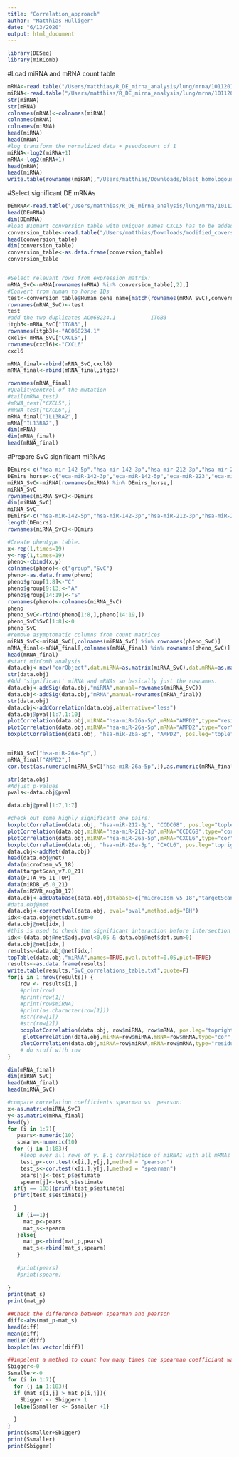 ```yaml
---
title: "Correlation_approach"
author: "Matthias Hulliger"
date: "6/13/2020"
output: html_document
---
```

```r
library(DESeq)
library(miRComb)
```

#Load miRNA and mRNA count table
```r
mRNA<-read.table("/Users/matthias/R_DE_mirna_analysis/lung/mrna/10112017_gene_based_analysis/mRNA_norm_counts.txt",header=T)
miRNA<-read.table("/Users/matthias/R_DE_mirna_analysis/lung/mrna/10112017_gene_based_analysis/miRNA_norm_counts.txt",header=T)
str(miRNA)
str(mRNA)
colnames(mRNA)<-colnames(miRNA)
colnames(mRNA)
colnames(miRNA)
head(miRNA)
head(mRNA)
#log transform the normalized data + pseudocount of 1
miRNA<-log2(miRNA+1)
mRNA<-log2(mRNA+1)
head(mRNA)
head(miRNA)
write.table(rownames(miRNA),"/Users/matthias/Downloads/blast_homologous_mirnas/mirna_names.txt",quote = F)
```

#Select significant DE mRNAs
```r
DEmRNA<-read.table("/Users/matthias/R_DE_mirna_analysis/lung/mrna/10112017_gene_based_analysis/DEG_SvC_ECab3.txt",header=T)
head(DEmRNA)
dim(DEmRNA)
#load BIomart conversion table with unique! names CXCL5 has to be added manually for ease of handling
conversion_table<-read.table("/Users/matthias/Downloads/modified_coversion_unique.txt",header=T)
head(conversion_table)
dim(conversion_table)
conversion_table<-as.data.frame(conversion_table)
conversion_table


#Select relevant rows from expression matrix:
mRNA_SvC<-mRNA[rownames(mRNA) %in% conversion_table[,2],]
#Convert from human to horse IDs
test<-conversion_table$Human_gene_name[match(rownames(mRNA_SvC),conversion_table[,2])]
rownames(mRNA_SvC)<-test
test
#add the two duplicates AC068234.1           ITGB3
itgb3<-mRNA_SvC["ITGB3",]
rownames(itgb3)<-"AC068234.1"
cxcl6<-mRNA_SvC["CXCL5",]
rownames(cxcl6)<-"CXCL6"
cxcl6

mRNA_final<-rbind(mRNA_SvC,cxcl6)
mRNA_final<-rbind(mRNA_final,itgb3)

rownames(mRNA_final)
#Qualitycontrol of the mutation
#tail(mRNA_test)
#mRNA_test["CXCL5",]
#mRNA_test["CXCL6",]
mRNA_final["IL13RA2",]
mRNA["IL13RA2",]
dim(mRNA)
dim(mRNA_final)
head(mRNA_final)
```

#Prepare SvC significant miRNAs
```r
DEmirs<-c("hsa-mir-142-5p","hsa-mir-142-3p","hsa-mir-212-3p","hsa-mir-223-3p","hsa-mir-224-5p","hsa-mir-26a-5p","hsa-mir-31-5p")
DEmirs_horse<-c("eca-miR-142-3p","eca-miR-142-5p","eca-miR-223","eca-miR-212","eca-miR-224","eca-miR-31","eca-miR-26a")
miRNA_SvC<-miRNA[rownames(miRNA) %in% DEmirs_horse,]
miRNA_SvC
rownames(miRNA_SvC)<-DEmirs
dim(miRNA_SvC)
miRNA_SvC
DEmirs<-c("hsa-miR-142-5p","hsa-miR-142-3p","hsa-miR-212-3p","hsa-miR-223-3p","hsa-miR-224-5p","hsa-miR-26a-5p","hsa-miR-31-5p")
length(DEmirs)
rownames(miRNA_SvC)<-DEmirs

#Create phentype table.
x<-rep(1,times=19)
y<-rep(1,times=19)
pheno<-cbind(x,y)
colnames(pheno)<-c("group","SvC")
pheno<-as.data.frame(pheno)
pheno$group[1:8]<-"C"
pheno$group[9:13]<-"A"
pheno$group[14:19]<-"S"
rownames(pheno)<-colnames(miRNA_SvC)
pheno
pheno_SvC<-rbind(pheno[1:8,],pheno[14:19,])
pheno_SvC$SvC[1:8]<-0
pheno_SvC
#remove asymptomatic columns from count matrices
miRNA_SvC<-miRNA_SvC[,colnames(miRNA_SvC) %in% rownames(pheno_SvC)]
mRNA_final<-mRNA_final[,colnames(mRNA_final) %in% rownames(pheno_SvC)]
head(mRNA_final)
#start mirComb analysis
data.obj<-new("corObject",dat.miRNA=as.matrix(miRNA_SvC),dat.mRNA=as.matrix(mRNA_final),pheno.miRNA=pheno_SvC,pheno.mRNA=pheno_SvC)
str(data.obj)
#Add 'significant' miRNA and mRNAs so basically just the rownames.
data.obj<-addSig(data.obj,"miRNA",manual=rownames(miRNA_SvC))
data.obj<-addSig(data.obj,"mRNA",manual=rownames(mRNA_final))
str(data.obj)
data.obj<-addCorrelation(data.obj,alternative="less")
data.obj@pval[1:7,1:10]
plotCorrelation(data.obj,miRNA="hsa-miR-26a-5p",mRNA="AMPD2",type="residuals")
plotCorrelation(data.obj,miRNA="hsa-miR-26a-5p",mRNA="AMPD2",type="cor",col.color="group",sample.names=TRUE)
boxplotCorrelation(data.obj, "hsa-miR-26a-5p", "AMPD2", pos.leg="topleft")


miRNA_SvC["hsa-miR-26a-5p",]
mRNA_final["AMPD2",]
cor.test(as.numeric(miRNA_SvC["hsa-miR-26a-5p",]),as.numeric(mRNA_final["AMPD2",]),method="pearson",alternative="less")

str(data.obj)
#Adjust p-values
pvals<-data.obj@pval

data.obj@pval[1:7,1:7]

#check out some highly significant one pairs:
boxplotCorrelation(data.obj, "hsa-miR-212-3p", "CCDC68", pos.leg="topleft")
plotCorrelation(data.obj,miRNA="hsa-miR-212-3p",mRNA="CCDC68",type="cor",col.color="group",sample.names=TRUE)
plotCorrelation(data.obj,miRNA="hsa-miR-26a-5p",mRNA="CXCL6",type="cor",col.color="group",sample.names=TRUE)
boxplotCorrelation(data.obj, "hsa-miR-26a-5p", "CXCL6", pos.leg="topright")
data.obj<-addNet(data.obj)
head(data.obj@net)
data(microCosm_v5_18)
data(targetScan_v7.0_21)
data(PITA_v6_11_TOP)
data(miRDB_v5.0_21)
data(miRSVR_aug10_17)
data.obj<-addDatabase(data.obj,database=c("microCosm_v5_18","targetScan_v7.0_21","miRDB_v5.0_21","miRSVR_aug10_17"))
#data.obj@net
data.obj<-correctPval(data.obj, pval="pval",method.adj="BH")
idx<-data.obj@net$dat.sum>0
data.obj@net[idx,]
#this is used to check the significant interaction before intersection with database
idx<-(data.obj@net$adj.pval<0.05 & data.obj@net$dat.sum>0)
data.obj@net[idx,]
results<-data.obj@net[idx,]
topTable(data.obj,"miRNA",names=TRUE,pval.cutoff=0.05,plot=TRUE)
results<-as.data.frame(results)
write.table(results,"SvC_correlations_table.txt",quote=F)
for(i in 1:nrow(results)) {
    row <- results[i,]
    #print(row)
    #print(row[1])
    #print(row$miRNA)
    #print(as.character(row[1]))
    #str(row[1])
    #str(row[2])
    boxplotCorrelation(data.obj, row$miRNA, row$mRNA, pos.leg="topright")
     plotCorrelation(data.obj,miRNA=row$miRNA,mRNA=row$mRNA,type="cor",col.color="group",sample.names=F)
    plotCorrelation(data.obj,miRNA=row$miRNA,mRNA=row$mRNA,type="residuals")
    # do stuff with row
}


```

```r
dim(mRNA_final)
dim(miRNA_SvC)
head(mRNA_final)
head(miRNA_SvC)

#compare correlation coefficients spearman vs  pearson:
x<-as.matrix(miRNA_SvC)
y<-as.matrix(mRNA_final)
head(y)
for (i in 1:7){
   pears<-numeric(10)
   spearm<-numeric(10)
  for (j in 1:183){
    #loop over all rows of y. E.g correlation of miRNA1 with all mRNAs
    test_p<-cor.test(x[i,],y[j,],method = "pearson")
    test_s<-cor.test(x[i,],y[j,],method = "spearman")
    pears[j]<-test_p$estimate
    spearm[j]<-test_s$estimate
  if(j == 183){print(test_p$estimate)
  print(test_s$estimate)}
  
  }
   if (i==1){
     mat_p<-pears
     mat_s<-spearm
   }else{
     mat_p<-rbind(mat_p,pears)
     mat_s<-rbind(mat_s,spearm)
   }
  
   #print(pears)
   #print(spearm)
  
}
print(mat_s)
print(mat_p)

##Check the difference between spearman and pearson
diff<-abs(mat_p-mat_s)
head(diff)
mean(diff)
median(diff)
boxplot(as.vector(diff))

##impelent a method to count how many times the spearman coefficiant was bigger/smaller than the pearson coefficient:
Sbigger<-0
Ssmaller<-0
for (i in 1:7){
  for (j in 1:183){
  if (mat_s[i,j] > mat_p[i,j]){
    Sbigger <- Sbigger+ 1
  }else{Ssmaller <- Ssmaller +1}
    
  }
}
print(Ssmaller+Sbigger)
print(Ssmaller)
print(Sbigger)
```
